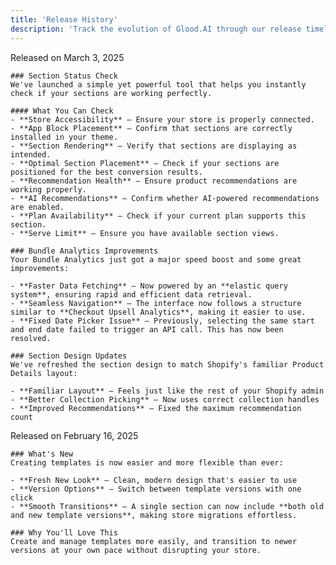 ```yaml
---
title: 'Release History'
description: 'Track the evolution of Glood.AI through our release timeline'
---
```


<Steps>
  <Step title="Section Status Check, Bundle Analytics & Section Design Update">
    <div className="text-gray-500">Released on March 3, 2025</div>

    ### Section Status Check
    We've launched a simple yet powerful tool that helps you instantly check if your sections are working perfectly.

    #### What You Can Check
    - **Store Accessibility** – Ensure your store is properly connected.  
    - **App Block Placement** – Confirm that sections are correctly installed in your theme.  
    - **Section Rendering** – Verify that sections are displaying as intended.  
    - **Optimal Section Placement** – Check if your sections are positioned for the best conversion results.  
    - **Recommendation Health** – Ensure product recommendations are working properly.  
    - **AI Recommendations** – Confirm whether AI-powered recommendations are enabled.  
    - **Plan Availability** – Check if your current plan supports this section.  
    - **Serve Limit** – Ensure you have available section views.

    ### Bundle Analytics Improvements
    Your Bundle Analytics just got a major speed boost and some great improvements:

    - **Faster Data Fetching** – Now powered by an **elastic query system**, ensuring rapid and efficient data retrieval.
    - **Seamless Navigation** – The interface now follows a structure similar to **Checkout Upsell Analytics**, making it easier to use.
    - **Fixed Date Picker Issue** – Previously, selecting the same start and end date failed to trigger an API call. This has now been resolved.

    ### Section Design Updates
    We've refreshed the section design to match Shopify's familiar Product Details layout:

    - **Familiar Layout** – Feels just like the rest of your Shopify admin
    - **Better Collection Picking** – Now uses correct collection handles
    - **Improved Recommendations** – Fixed the maximum recommendation count
  </Step>

  

  <Step title="Template Creation: New & Improved">
    <div className="text-gray-500">Released on February 16, 2025</div>

    ### What's New
    Creating templates is now easier and more flexible than ever:

    - **Fresh New Look** – Clean, modern design that's easier to use
    - **Version Options** – Switch between template versions with one click
    - **Smooth Transitions** – A single section can now include **both old and new template versions**, making store migrations effortless.

    ### Why You'll Love This
    Create and manage templates more easily, and transition to newer versions at your own pace without disrupting your store.
  </Step>
</Steps>
